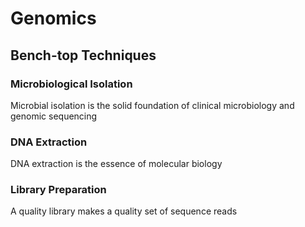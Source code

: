 # Genomics 

## Bench-top Techniques

### Microbiological Isolation {-}

Microbial isolation is the solid foundation of clinical microbiology and genomic sequencing

### DNA Extraction {-}

DNA extraction is the essence of molecular biology

### Library Preparation {-}

A quality library makes a quality set of sequence reads